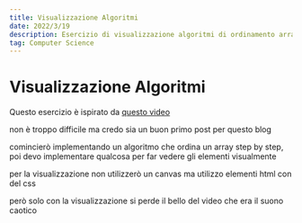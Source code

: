 ```yaml
---
title: Visualizzazione Algoritmi
date: 2022/3/19
description: Esercizio di visualizzazione algoritmi di ordinamento array.
tag: Computer Science
---
```



# Visualizzazione Algoritmi

Questo esercizio è ispirato da [questo video](https://www.youtube.com/embed/kPRA0W1kECg)

non è troppo difficile ma credo sia un buon primo post per questo blog

comincierò implementando un algoritmo che ordina un array step by step, poi devo implementare qualcosa per far vedere gli elementi visualmente

per la visualizzazione non utilizzerò un canvas ma utilizzo elementi html con del css

però solo con la visualizzazione si perde il bello del video che era il suono caotico

<ArrayVisual/>